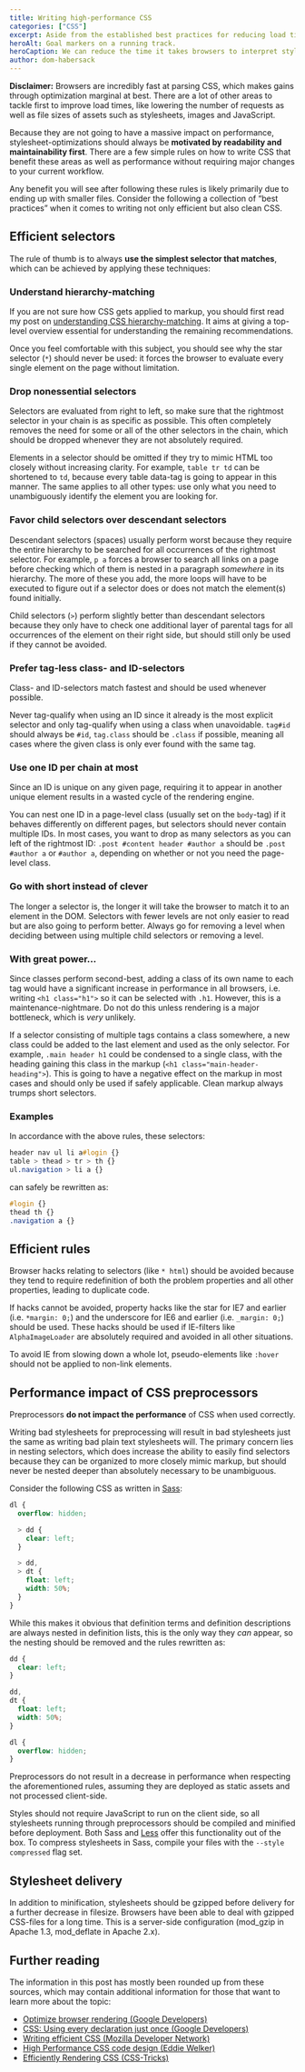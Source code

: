```yaml
---
title: Writing high-performance CSS
categories: ["CSS"]
excerpt: Aside from the established best practices for reducing load times, a few things that can be done to stylesheets to make browsers render pages faster.
heroAlt: Goal markers on a running track.
heroCaption: We can reduce the time it takes browsers to interpret stylesheets by following a few best practices.
author: dom-habersack
---
```

**Disclaimer:** Browsers are incredibly fast at parsing CSS, which makes gains through optimization marginal at best. There are a lot of other areas to tackle first to improve load times, like lowering the number of requests as well as file sizes of assets such as stylesheets, images and JavaScript.

Because they are not going to have a massive impact on performance, stylesheet-optimizations should always be **motivated by readability and maintainability first**. There are a few simple rules on how to write CSS that benefit these areas as well as performance without requiring major changes to your current workflow.

Any benefit you will see after following these rules is likely primarily due to ending up with smaller files. Consider the following a collection of “best practices” when it comes to writing not only efficient but also clean CSS.

## Efficient selectors

The rule of thumb is to always **use the simplest selector that matches**, which can be achieved by applying these techniques:

### Understand hierarchy-matching

If you are not sure how CSS gets applied to markup, you should first read my post on [understanding CSS hierarchy-matching](/posts/understanding-css-hierarchy-matching). It aims at giving a top-level overview essential for understanding the remaining recommendations.

Once you feel comfortable with this subject, you should see why the star selector (`*`) should never be used: it forces the browser to evaluate every single element on the page without limitation.

### Drop nonessential selectors

Selectors are evaluated from right to left, so make sure that the rightmost selector in your chain is as specific as possible. This often completely removes the need for some or all of the other selectors in the chain, which should be dropped whenever they are not absolutely required.

Elements in a selector should be omitted if they try to mimic HTML too closely without increasing clarity. For example, `table tr td` can be shortened to `td`, because every table data-tag is going to appear in this manner. The same applies to all other types: use only what you need to unambiguously identify the element you are looking for.

### Favor child selectors over descendant selectors

Descendant selectors (spaces) usually perform worst because they require the entire hierarchy to be searched for all occurrences of the rightmost selector. For example, `p a` forces a browser to search all links on a page before checking which of them is nested in a paragraph _somewhere_ in its hierarchy. The more of these you add, the more loops will have to be executed to figure out if a selector does or does not match the element(s) found initially.

Child selectors (`>`) perform slightly better than descendant selectors because they only have to check one additional layer of parental tags for all occurrences of the element on their right side, but should still only be used if they cannot be avoided.

### Prefer tag-less class- and ID-selectors

Class- and ID-selectors match fastest and should be used whenever possible.

Never tag-qualify when using an ID since it already is the most explicit selector and only tag-qualify when using a class when unavoidable. `tag#id` should always be `#id`, `tag.class` should be `.class` if possible, meaning all cases where the given class is only ever found with the same tag.

### Use one ID per chain at most

Since an ID is unique on any given page, requiring it to appear in another unique element results in a wasted cycle of the rendering engine.

You can nest one ID in a page-level class (usually set on the `body`-tag) if it behaves differently on different pages, but selectors should never contain multiple IDs. In most cases, you want to drop as many selectors as you can left of the rightmost ID: `.post #content header #author a` should be `.post #author a` or `#author a`, depending on whether or not you need the page-level class.

### Go with short instead of clever

The longer a selector is, the longer it will take the browser to match it to an element in the DOM. Selectors with fewer levels are not only easier to read but are also going to perform better. Always go for removing a level when deciding between using multiple child selectors or removing a level.

### With great power&hellip;

Since classes perform second-best, adding a class of its own name to each tag would have a significant increase in performance in all browsers, i.e. writing `<h1 class="h1">` so it can be selected with `.h1`. However, this is a maintenance-nightmare. Do not do this unless rendering is a major bottleneck, which is _very_ unlikely.

If a selector consisting of multiple tags contains a class somewhere, a new class could be added to the last element and used as the only selector. For example, `.main header h1` could be condensed to a single class, with the heading gaining this class in the markup (`<h1 class="main-header-heading">`). This is going to have a negative effect on the markup in most cases and should only be used if safely applicable. Clean markup always trumps short selectors.

### Examples

In accordance with the above rules, these selectors:

```css
header nav ul li a#login {}
table > thead > tr > th {}
ul.navigation > li a {}
```

can safely be rewritten as:

```css
#login {}
thead th {}
.navigation a {}
```

## Efficient rules

Browser hacks relating to selectors (like `* html`) should be avoided because they tend to require redefinition of both the problem properties and all other properties, leading to duplicate code.

If hacks cannot be avoided, property hacks like the star for IE7 and earlier (i.e. `*margin: 0;`) and the underscore for IE6 and earlier (i.e. `_margin: 0;`) should be used. These hacks should be used if IE-filters like `AlphaImageLoader` are absolutely required and avoided in all other situations.

To avoid IE from slowing down a whole lot, pseudo-elements like `:hover` should not be applied to non-link elements.

## Performance impact of CSS preprocessors

Preprocessors **do not impact the performance** of CSS when used correctly.

Writing bad stylesheets for preprocessing will result in bad stylesheets just the same as writing bad plain text stylesheets will. The primary concern lies in nesting selectors, which does increase the ability to easily find selectors because they can be organized to more closely mimic markup, but should never be nested deeper than absolutely necessary to be unambiguous.

Consider the following CSS as written in [Sass](http://sass-lang.com/ 'Sass - Syntactically Swesome Stylesheets'):

```scss
dl {
  overflow: hidden;

  > dd {
    clear: left;
  }

  > dd,
  > dt {
    float: left;
    width: 50%;
  }
}
```

While this makes it obvious that definition terms and definition descriptions are always nested in definition lists, this is the only way they _can_ appear, so the nesting should be removed and the rules rewritten as:

```scss
dd {
  clear: left;
}

dd,
dt {
  float: left;
  width: 50%;
}

dl {
  overflow: hidden;
}
```

Preprocessors do not result in a decrease in performance when respecting the aforementioned rules, assuming they are deployed as static assets and not processed client-side.

Styles should not require JavaScript to run on the client side, so all stylesheets running through preprocessors should be compiled and minified before deployment. Both Sass and [Less](http://lesscss.org/ 'LESS « The Dynamic Stylesheet language') offer this functionality out of the box. To compress stylesheets in Sass, compile your files with the `--style compressed` flag set.

## Stylesheet delivery

In addition to minification, stylesheets should be gzipped before delivery for a further decrease in filesize. Browsers have been able to deal with gzipped CSS-files for a long time. This is a server-side configuration (mod_gzip in Apache 1.3, mod_deflate in Apache 2.x).

## Further reading

The information in this post has mostly been rounded up from these sources, which may contain additional information for those that want to learn more about the topic:

* [Optimize browser rendering (Google Developers)](https://developers.google.com/speed/docs/best-practices/rendering 'Optimize browser rendering')
* [CSS: Using every declaration just once (Google Developers)](https://developers.google.com/speed/articles/optimizing-css 'CSS: Using every declaration just once')
* [Writing efficient CSS (Mozilla Developer Network)](http://developer.mozilla.org/en/Writing_Efficient_CSS 'Writing efficient CSS')
* [High Performance CSS code design (Eddie Welker)](http://eddiewelker.com/2011/04/06/high-performance-css-code-design/ 'High Performance CSS code design')
* [Efficiently Rendering CSS (CSS-Tricks)](http://css-tricks.com/efficiently-rendering-css/ 'Efficiently Rendering CSS')
